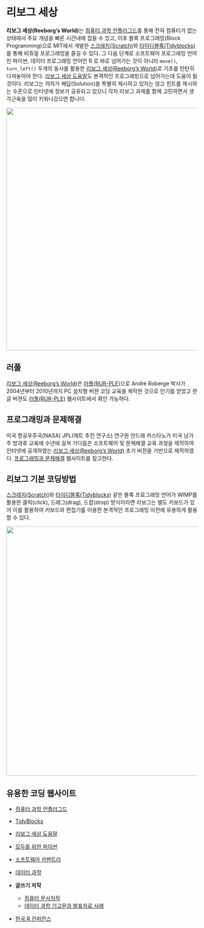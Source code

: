 
# 리보그 세상 {#reeborg .unnumbered}

**리보그 세상(Reeborg's World)**는 [컴퓨터 과학 언플러그드](https://statkclee.github.io/unplugged/)를 통해 전혀 컴퓨터가 없는 상태에서 주요 개념을 빠른 시간내에 잡을 수 있고, 이후 블록 프로그래밍(Block Programming)으로 MIT에서 개발한 [스크래치(Scratch)](https://scratch.mit.edu/)와 [타이디블록(Tidyblocks)](https://tidyblocks.tech/)를 통해 비쥬얼 프로그래밍을 즐길 수 있다. 그 다음 단계로 소프트웨어 프로그래밍 언어인 파이썬, 데이터 프로그래밍 언어인 R 로 바로 넘어가는 것이 아니라 `move()`, `turn_left()` 두개의 동사를 활용한 [리보그 세상(Reeborg's World)](https://reeborg.ca/)로 기초를 탄탄히 다져놓아야 한다. [리보그 세상 도움말](https://reeborg.ca/docs/ko/)도 본격적인 프로그래밍으로 넘어가는데 도움이 될 것이다. 리보그는 저자가 해답(Solution)을 특별히 제시하고 있지는 않고 힌트를 제시하는 수준으로 인터넷에 정보가 공유되고 있으니 각자 리보그 과제를 함께 고민하면서 생각근육을 많이 키워나갔으면 합니다. 

![](fig/reeborg-project.png){width="639"}

## 러플 {#rur-ple}

[리보그 세상(Reeborg's World)](https://reeborg.ca/)은 [러플(RUR-PLE)](https://statkclee.github.io/rur-ple/)으로 André Roberge 박사가 2004년부터 2010년까지 PC 설치형 버젼 코딩 교육을 제작한 것으로 인기를 얻었고 한글 버젼도 [러플(RUR-PLE)](https://statkclee.github.io/rur-ple/) 웹사이트에서 확인 가능하다.

## 프로그래밍과 문제해결 {#code-persepctive}

미국 항공우주국(NASA) JPL(제트 추진 연구소) 연구원 안드레 카스타노가 미국 남가주 방과후 교육에 수년에 걸쳐 가다듬은 소프트웨어 및 문제해결 교육 과정을 제작하여 인터넷에 공개하였는 [리보그 세상(Reeborg's World)](https://reeborg.ca/) 초기 버젼을 기반으로 제작하였다. [프로그래밍과 문제해결](https://statkclee.github.io/code-perspectives/) 웹사이트를 참고한다.

## 리보그 기본 코딩방법 {#reeborg-programming}

[스크래치(Scratch)](https://scratch.mit.edu/)와 [타이디블록(Tidyblocks)](https://tidyblocks.tech/) 같은 블록 프로그래밍 언어가 WIMP를 활용한 클릭(click), 드래그(drag), 드랍(drop) 방식이라면 리보그는 별도 키보드가 있어 이를 활용하여 키보드와 편집기를 이용한 본격적인 프로그래밍 이전에 유용하게 활용할 수 있다.

![](fig/reeborg_howto.gif){width="657"}

## 유용한 코딩 웹사이트 {#useful-website}

-   [컴퓨터 과학 언플러그드](https://statkclee.github.io/unplugged/)

-   [TidyBlocks](https://tidyblocks.tech/)

-   [리보그 세상 도움말](https://reeborg.ca/docs/ko/)

-   [모두를 위한 파이썬](https://statkclee.github.io/pythonlearn-kr/)

-   [소프트웨어 카펜트리](http://statkclee.github.io/swcarpentry-version-5-3-new/)

-   [데이터 과학](http://statkclee.github.io/data-science/)

-   **글쓰기 저작**

    -   [컴퓨터 문서저작](https://statkclee.github.io/comp_document/)
    -   [데이터 과학 기고문과 발표자료 사례](https://statkclee.github.io/ds-authoring/)

-   [한국 R 컨퍼런스](https://use-r.kr/)
